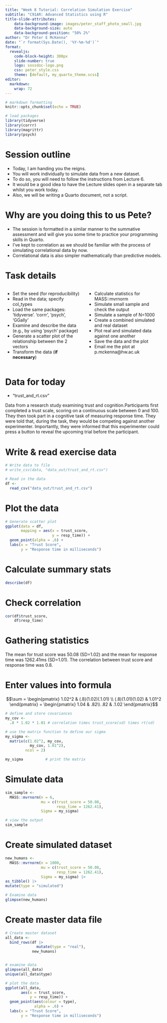 ```yaml
---
title: "Week 8 Tutorial: Correlation Simulation Exercise"
subtitle: "C91AR: Advanced Statistics using R"
title-slide-attributes:
    data-background-image: images/peter_staff_photo_small.jpg
    data-background-size: auto
    data-background-position: "50% 2%"
author: "Dr Peter E McKenna"
date: "`r format(Sys.Date(), '%Y-%m-%d')`"
format: 
  revealjs:
    code-block-height: 300px
    slide-number: true
    logo: sossdoc-logo.png
    css: peter_style.css
    theme: [default, my_quarto_theme.scss]
editor: 
  markdown: 
    wrap: 72
---
```


```r

# markdown formatting
knitr::opts_chunk$set(echo = TRUE)

# load packages
library(tidyverse)
library(corrr)
library(magrittr)
library(psych)

```

# Session outline

- Today, I am handing you the reigns.
- You will work individually to simulate data from a new dataset.
- To do so, you will need to follow the instructions from Lecture 6.
- It would be a good idea to have the Lecture slides open in a separate tab whilst you work today.
- Also, we will be writing a Quarto document, not a script.

# Why are you doing this to us Pete?

- The session is formatted in a similar manner to the summative assessment and will give you some time to practice your programming skills in Quarto.
- I've kept to correlation as we should be familiar with the process of simulating correlational data by now.
- Correlational data is also simpler mathematically than predictive models.

# Task details

:::: {.columns}

::: {.column width="50%"}
- Set the seed (for reproducibility)
- Read in the data; specify col_types
- Load the same packages: 'tidyverse'. 'corrr', 'psych', 'GGally'
- Examine and describe the data (e.g., by using 'psych' package)
- Generate a scatter plot of the relationship between the 2 vectors
- Transform the data (**if necessary**)
:::

::: {.column width="50%"}
- Calculate statistics for MASS::mvrnorm
- Simulate small sample and check the output
- Simulate a sample of N=1000
- Create a combined simulated and real dataset
- Plot real and simulated data against one another 
- Save the data and the plot
- Email me the plot at p.mckenna@hw.ac.uk
:::

::::

# Data for today

- "trust_and_rt.csv"

Data from a research study examining trust and cognition.Participants first completed a trust scale, scoring on a continuous scale between 0 and 100. They then took part in a cognitive task of measuring response time. They were told that, during the task, they would be competing against another experimenter. Importantly, they were informed that this experimenter could press a button to reveal the upcoming trial before the participant. 

# Write & read exercise data

```r

# Write data to file
# write_csv(data, "data_out/trust_and_rt.csv")

```


```r

# Read in the data
df <-
  read_csv("data_out/trust_and_rt.csv")

```


# Plot the data

```r

# Generate scatter plot
ggplot(data = df,
       mapping = aes(x = trust_score,
                     y = resp_time)) +
  geom_point(alpha = .6) +
  labs(x = "Trust Score",
       y = "Response time in milliseconds")


```

# Calculate summary stats

```r

describe(df)

```

# Check correlation

```r

cor(df$trust_score, 
    df$resp_time)

```

# Gathering statistics
The mean for trust score was 50.08 (SD=1.02) and the mean for response time was 1262.41ms (SD=1.01). The correlation between trust score and response time was 0.8.

# Enter values into formula

$$\sum = \begin{pmatrix}
1.02^2 & (.8)(1.02)(.1.01) \\
(.8)(1.01)(1.02) & 1.01^2
\end{pmatrix} = \begin{pmatrix}
1.04 & .82\\
.82 & .1.02
\end{pmatrix}$$


```r

# define and store covariances
my_cov <- 
  .8 * 1.02 * 1.01 # correlation times trust_score(sd) times rt(sd)

# use the matrix function to define our sigma
my_sigma <-
  matrix(c(1.02^2, my_cov, 
           my_cov, 1.01^2), 
         ncol = 2)

my_sigma          # print the matrix


```


# Simulate data

```r

sim_sample <-
  MASS::mvrnorm(n = 6,                 
                mu = c(trust_score = 50.08,  
                       resp_time = 1262.41), 
                Sigma = my_sigma)     

# view the output
sim_sample

```


# Create simulated dataset

```r

new_humans <-
  MASS::mvrnorm(n = 1000,
                mu = c(trust_score = 50.08,  
                       resp_time = 1262.41),
                Sigma = my_sigma) |>
as_tibble() |>               
mutate(type = "simulated")    

# Examine data
glimpse(new_humans)

```

# Create master data file

```r

# Create master dataset
all_data <-
  bind_rows(df |>
              mutate(type = "real"),
            new_humans)


# examine data
glimpse(all_data)
unique(all_data$type)

```


```r

# plot the data
ggplot(all_data,
       aes(x = trust_score, 
           y = resp_time)) +
  geom_point(aes(colour = type), 
             alpha = .6) +
  labs(x = "Trust Score",
       y = "Response time in milliseconds")

```